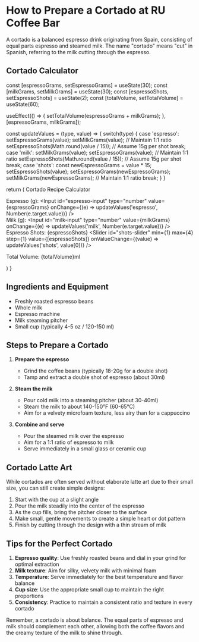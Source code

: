 
# How to Prepare a Cortado at RU Coffee Bar

A cortado is a balanced espresso drink originating from Spain, consisting of equal parts espresso and steamed milk. The name "cortado" means "cut" in Spanish, referring to the milk cutting through the espresso.

## Cortado Calculator

  const [espressoGrams, setEspressoGrams] = useState(30);
  const [milkGrams, setMilkGrams] = useState(30);
  const [espressoShots, setEspressoShots] = useState(2);
  const [totalVolume, setTotalVolume] = useState(60);

  useEffect(() => {
    setTotalVolume(espressoGrams + milkGrams);
  }, [espressoGrams, milkGrams]);

  const updateValues = (type, value) => {
    switch(type) {
      case 'espresso':
        setEspressoGrams(value);
        setMilkGrams(value); // Maintain 1:1 ratio
        setEspressoShots(Math.round(value / 15)); // Assume 15g per shot
        break;
      case 'milk':
        setMilkGrams(value);
        setEspressoGrams(value); // Maintain 1:1 ratio
        setEspressoShots(Math.round(value / 15)); // Assume 15g per shot
        break;
      case 'shots':
        const newEspressoGrams = value * 15;
        setEspressoShots(value);
        setEspressoGrams(newEspressoGrams);
        setMilkGrams(newEspressoGrams); // Maintain 1:1 ratio
        break;
    }
  }

  return (
    <Card className="my-4">
      <CardHeader>
        <CardTitle>Cortado Recipe Calculator</CardTitle>
      </CardHeader>
      <CardContent>
        <div className="grid grid-cols-2 gap-4">
          <div>
            <label htmlFor="espresso-input">Espresso (g):</label>
            <Input 
              id="espresso-input"
              type="number" 
              value={espressoGrams} 
              onChange={(e) => updateValues('espresso', Number(e.target.value))}
            />
          </div>
          <div>
            <label htmlFor="milk-input">Milk (g):</label>
            <Input 
              id="milk-input"
              type="number" 
              value={milkGrams} 
              onChange={(e) => updateValues('milk', Number(e.target.value))}
            />
          </div>
        </div>
        <div className="mt-4">
          <label htmlFor="shots-slider">Espresso Shots: {espressoShots}</label>
          <Slider
            id="shots-slider"
            min={1}
            max={4}
            step={1}
            value={[espressoShots]}
            onValueChange={(value) => updateValues('shots', value[0])}
          />
        </div>
        <p className="mt-4">Total Volume: {totalVolume}ml</p>
      </CardContent>
    </Card>
  )
}

<CortadoCalculator />

## Ingredients and Equipment

- Freshly roasted espresso beans
- Whole milk
- Espresso machine
- Milk steaming pitcher
- Small cup (typically 4-5 oz / 120-150 ml)

## Steps to Prepare a Cortado

1. **Prepare the espresso**
   - Grind the coffee beans (typically 18-20g for a double shot)
   - Tamp and extract a double shot of espresso (about 30ml)

2. **Steam the milk**
   - Pour cold milk into a steaming pitcher (about 30-40ml)
   - Steam the milk to about 140-150°F (60-65°C)
   - Aim for a velvety microfoam texture, less airy than for a cappuccino

3. **Combine and serve**
   - Pour the steamed milk over the espresso
   - Aim for a 1:1 ratio of espresso to milk
   - Serve immediately in a small glass or ceramic cup

## Cortado Latte Art

While cortados are often served without elaborate latte art due to their small size, you can still create simple designs:

1. Start with the cup at a slight angle
2. Pour the milk steadily into the center of the espresso
3. As the cup fills, bring the pitcher closer to the surface
4. Make small, gentle movements to create a simple heart or dot pattern
5. Finish by cutting through the design with a thin stream of milk

## Tips for the Perfect Cortado

1. **Espresso quality**: Use freshly roasted beans and dial in your grind for optimal extraction
2. **Milk texture**: Aim for silky, velvety milk with minimal foam
3. **Temperature**: Serve immediately for the best temperature and flavor balance
4. **Cup size**: Use the appropriate small cup to maintain the right proportions
5. **Consistency**: Practice to maintain a consistent ratio and texture in every cortado

Remember, a cortado is about balance. The equal parts of espresso and milk should complement each other, allowing both the coffee flavors and the creamy texture of the milk to shine through.

</Card>